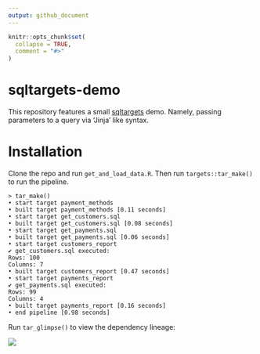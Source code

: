 ```yaml
---
output: github_document
---
```


<!-- README.md is generated from README.Rmd. Please edit that file -->

```r
knitr::opts_chunk$set(
  collapse = TRUE,
  comment = "#>"
)
```

# sqltargets-demo

<!-- badges: start -->
<!-- badges: end -->

This repository features a small [sqltargets](https://github.com/daranzolin/sqltargets) demo. Namely, passing parameters to a query via 'Jinja' like syntax. 

# Installation 

Clone the repo and run `get_and_load_data.R`. Then run `targets::tar_make()` to run the pipeline.

```
> tar_make()
• start target payment_methods
• built target payment_methods [0.11 seconds]
• start target get_customers.sql
• built target get_customers.sql [0.08 seconds]
• start target get_payments.sql
• built target get_payments.sql [0.06 seconds]
• start target customers_report
✔ get_customers.sql executed:
Rows: 100
Columns: 7
• built target customers_report [0.47 seconds]
• start target payments_report
✔ get_payments.sql executed:
Rows: 99
Columns: 4
• built target payments_report [0.16 seconds]
• end pipeline [0.98 seconds]
```

Run `tar_glimpse()` to view the dependency lineage:

![](tar_glimpse.png)


